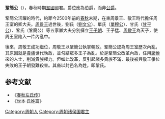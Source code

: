 '''鞏簡公'''（{{bd|？||？||catIdx=J}}），春秋時期[[鞏國|鞏國]]國君。爵位應為伯爵，而非[[公爵|公爵]]。

鞏簡公活躍的時代，約距今2500年前的[[春秋时期|春秋]]末期，在東周景王、敬王時代擔任周王室的卿大夫。[[周景王|周景王]]過世後，劉氏（[[劉文公|劉文公]]）、單氏（[[單穆公|單穆公]]）、甘氏（[[甘平公|甘平公]]）、鞏氏（鞏簡公）等五家卿大夫分別擁立[[王子朝|王子朝]]、王子猛、[[周敬王|周敬王]]為天子，使周王室陷入一片內亂中。

後來，周敬王成功繼位，周敬王以鞏簡公執掌朝政。鞏簡公認為周王室歷次內亂，其原因就是[[貴族|貴族]]世代執政，並勾結眾多王子為亂。於是鞏簡公改革內政，任用[[諸侯|諸侯]]來的人士，削減貴族權力。但如此改革，反引起諸多貴族不滿，最後被與敬王爭位失敗的王子朝發難殺害。其裔以封邑名為姓，即鞏氏。

==参考文献==
*《[[春秋左氏传|春秋左氏传]]》
*《世本·氏姓篇》

[[Category:周朝人|Category:周朝人]]
[[Category:周朝诸侯国君主|Category:周朝诸侯国君主]]